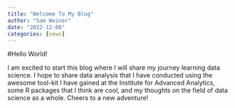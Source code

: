 ```yaml
---
title: "Welcome To My Blog"
author: "Sam Weiner"
date: "2022-12-08"
categories: [news]
---
```


#Hello World!

I am excited to start this blog where I will share my journey learning data science. I hope to share data analysis that I have conducted using the awesome tool-kit I have gained at the Institute for Advanced Analytics, some R packages that I think are cool, and my thoughts on the field of data science as a whole. Cheers to a new adventure!
